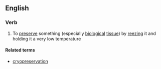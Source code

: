 ==English==

===Verb===
{{en-verb|cryopreserv|ing}}

# To [[preserve]] something (especially [[biological]] [[tissue]]) by [[freeze|reezing]] it and holding it a very low temperature

====Related terms====
*[[cryopreservation]]